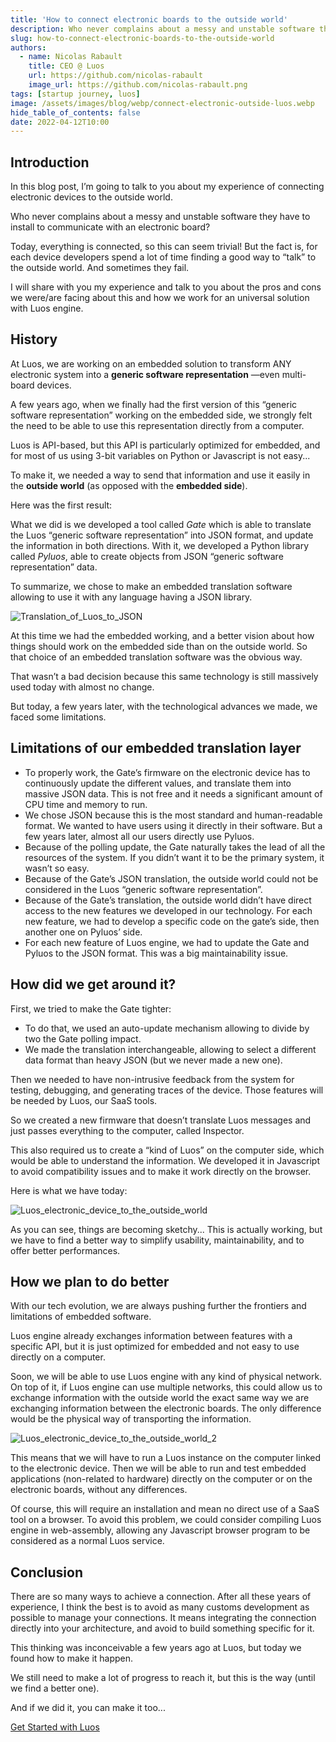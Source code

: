 ```yaml
---
title: 'How to connect electronic boards to the outside world'
description: Who never complains about a messy and unstable software they have to install to communicate with with an electronic board?
slug: how-to-connect-electronic-boards-to-the-outside-world
authors:
  - name: Nicolas Rabault
    title: CEO @ Luos
    url: https://github.com/nicolas-rabault
    image_url: https://github.com/nicolas-rabault.png
tags: [startup journey, luos]
image: /assets/images/blog/webp/connect-electronic-outside-luos.webp
hide_table_of_contents: false
date: 2022-04-12T10:00
---
```


<h2> Introduction </h2>

In this blog post, I’m going to talk to you about my experience of connecting electronic devices to the outside world.

<!--truncate-->

Who never complains about a messy and unstable software they have to install to communicate with an electronic board?

Today, everything is connected, so this can seem trivial! But the fact is, for each device developers spend a lot of time finding a good way to “talk” to the outside world. And sometimes they fail.

I will share with you my experience and talk to you about the pros and cons we were/are facing about this and how we work for an universal solution with Luos engine.

<h2> History </h2>

At Luos, we are working on an embedded solution to transform ANY electronic system into a **generic software representation** —even multi-board devices.

A few years ago, when we finally had the first version of this “generic software representation” working on the embedded side, we strongly felt the need to be able to use this representation directly from a computer.

Luos is API-based, but this API is particularly optimized for embedded, and for most of us using 3-bit variables on Python or Javascript is not easy...

To make it, we needed a way to send that information and use it easily in the **outside world** (as opposed with the **embedded side**).

Here was the first result:

What we did is we developed a tool called _Gate_ which is able to translate the Luos “generic software representation” into JSON format, and update the information in both directions. With it, we developed a Python library called _Pyluos_, able to create objects from JSON “generic software representation” data.

To summarize, we chose to make an embedded translation software allowing to use it with any language having a JSON library.

![Translation_of_Luos_to_JSON](/assets/images/blog/translation-json-luos.png)

At this time we had the embedded working, and a better vision about how things should work on the embedded side than on the outside world. So that choice of an embedded translation software was the obvious way.

That wasn’t a bad decision because this same technology is still massively used today with almost no change.

But today, a few years later, with the technological advances we made, we faced some limitations.

<h2> Limitations of our embedded translation layer </h2>

- To properly work, the Gate’s firmware on the electronic device has to continuously update the different values, and translate them into massive JSON data. This is not free and it needs a significant amount of CPU time and memory to run.
- We chose JSON because this is the most standard and human-readable format. We wanted to have users using it directly in their software. But a few years later, almost all our users directly use Pyluos.
- Because of the polling update, the Gate naturally takes the lead of all the resources of the system. If you didn’t want it to be the primary system, it wasn’t so easy.
- Because of the Gate’s JSON translation, the outside world could not be considered in the Luos “generic software representation”.
- Because of the Gate’s translation, the outside world didn’t have direct access to the new features we developed in our technology. For each new feature, we had to develop a specific code on the gate’s side, then another one on Pyluos’ side.
- For each new feature of Luos engine, we had to update the Gate and Pyluos to the JSON format. This was a big maintainability issue.

<h2> How did we get around it? </h2>

First, we tried to make the Gate tighter:

- To do that, we used an auto-update mechanism allowing to divide by two the Gate polling impact.
- We made the translation interchangeable, allowing to select a different data format than heavy JSON (but we never made a new one).

Then we needed to have non-intrusive feedback from the system for testing, debugging, and generating traces of the device. Those features will be needed by Luos, our SaaS tools.

So we created a new firmware that doesn’t translate Luos messages and just passes everything to the computer, called Inspector.

This also required us to create a “kind of Luos” on the computer side, which would be able to understand the information. We developed it in Javascript to avoid compatibility issues and to make it work directly on the browser.

Here is what we have today:

![Luos_electronic_device_to_the_outside_world](/assets/images/blog/sketchy-protocol-luos.png)

As you can see, things are becoming sketchy... This is actually working, but we have to find a better way to simplify usability, maintainability, and to offer better performances.

<h2> How we plan to do better </h2>

With our tech evolution, we are always pushing further the frontiers and limitations of embedded software.

Luos engine already exchanges information between features with a specific API, but it is just optimized for embedded and not easy to use directly on a computer.

Soon, we will be able to use Luos engine with any kind of physical network. On top of it, if Luos engine can use multiple networks, this could allow us to exchange information with the outside world the exact same way we are exchanging information between the electronic boards. The only difference would be the physical way of transporting the information.

![Luos_electronic_device_to_the_outside_world_2](/assets/images/blog/next-protocol-luos.png)

This means that we will have to run a Luos instance on the computer linked to the electronic device. Then we will be able to run and test embedded applications (non-related to hardware) directly on the computer or on the electronic boards, without any differences.

Of course, this will require an installation and mean no direct use of a SaaS tool on a browser. To avoid this problem, we could consider compiling Luos engine in web-assembly, allowing any Javascript browser program to be considered as a normal Luos service.

<h2> Conclusion </h2>

There are so many ways to achieve a connection. After all these years of experience, I think the best is to avoid as many customs development as possible to manage your connections. It means integrating the connection directly into your architecture, and avoid to build something specific for it.

This thinking was inconceivable a few years ago at Luos, but today we found how to make it happen.

We still need to make a lot of progress to reach it, but this is the way (until we find a better one).

And if we did it, you can make it too...

[Get Started with Luos](/tutorials/get-started)
